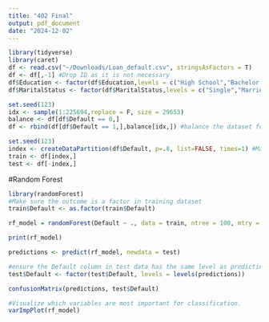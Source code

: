 ```yaml
---
title: "402 Final"
output: pdf_document
date: "2024-12-02"
---
```


```r
library(tidyverse)
library(caret)
df <- read.csv("~/Downloads/Loan_default.csv", stringsAsFactors = T)
df <- df[,-1] #Drop ID as it is not necessary
df$Education <- factor(df$Education,levels = c("High School","Bachelor's","Master's","PhD")) #Reorder Levels
df$MaritalStatus <- factor(df$MaritalStatus,levels = c("Single","Married","Divorced"))
```

```r
set.seed(123)
idx <- sample(1:225694,replace = F, size = 29653)
balance <- df[df$Default == 0,]
df <- rbind(df[df$Default == 1,],balance[idx,]) #balance the dataset for the outcome variable
```


```r
set.seed(123)
index <- createDataPartition(df$Default, p=.8, list=FALSE, times=1) #Make sure train and test are also balanced
train <- df[index,]
test <- df[-index,]
```

#Random Forest
```r
library(randomForest)
#Make sure the outcome is a factor in training dataset
train$Default <- as.factor(train$Default)

rf_model = randomForest(Default ~ ., data = train, ntree = 100, mtry = 2, importance = TRUE)

print(rf_model)
```
```r
predictions <- predict(rf_model, newdata = test)

#ensure the Default column in test data has the same level as predictions
test$Default <- factor(test$Default, levels = levels(predictions))

confusionMatrix(predictions, test$Default)
```
```r
#Visualize which variables are most important for classification.
varImpPlot(rf_model)
```